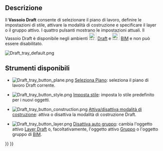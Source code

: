 <languages/>

<div class="mw-translate-fuzzy">
{{Docnav/it
|[[Draft_ShowSnapBar/it|Mostra barra degli agganci]]
|[[Draft_annotation_scale_widget/it|Dispositivo scala annotazione]]
|[[Draft_Workbench/it|Draft]]
|IconL=Draft_ShowSnapBar.svg
|IconR=
|IconC=Workbench_Draft.svg
}}
</div>

{{TOCright}}

<span id="Description"></span>
==Descrizione==

Il '''Vassoio Draft''' consente di selezionare il piano di lavoro, definire le impostazioni di stile, attivare la modalità di costruzione e specificare il layer o il gruppo attivo. I quattro pulsanti mostrano le impostazioni attuali. Il Vassoio Draft è disponibile negli ambienti [[Image:Workbench_Draft.svg|24px]] [[Draft_Workbench/it|Draft]] e [[Image:Workbench_BIM.svg|24px]] [[BIM_Workbench/it|BIM]] e non può essere disabilitato.

[[Image:Draft_tray_default.png]]
{{Caption|Il Vassoio Draft}}

<span id="Available_tools"></span>
==Strumenti disponibili==

* [[Image:Draft_tray_button_plane.png]] [[Draft_SelectPlane/it|Seleziona Piano]]: seleziona il piano di lavoro Draft corrente.

* [[Image:Draft_tray_button_style.png]] [[Draft_SetStyle/it|Imposta stile]]: imposta lo stile predefinito per i nuovi oggetti.

* [[Image:Draft_tray_button_construction.png]] [[Draft_ToggleConstructionMode/it|Attiva/disattiva modalità di costruzione]]: attiva o disattiva la modalità di costruzione Draft.

* [[Image:Draft_tray_button_layer.png]] [[Draft_AutoGroup/it|Disattiva auto gruppo]]: cambia l'oggetto attivo [[Draft_Layer/it|Layer Draft]] o, facoltativamente, l'oggetto attivo [[Std_Group/it|Gruppo]] o l'oggetto gruppo di [[BIM_Workbench/it|BIM]].


<div class="mw-translate-fuzzy">
{{Docnav/it
|[[Draft_ShowSnapBar/it|Mostra barra degli agganci]]
|[[Draft_annotation_scale_widget/it|Dispositivo scala annotazione]]
|[[Draft_Workbench/it|Draft]]
|IconL=Draft_ShowSnapBar.svg
|IconR=
|IconC=Workbench_Draft.svg
}}
</div>

{{Draft Tools navi{{#translation:}}}}
{{Userdocnavi{{#translation:}}}}